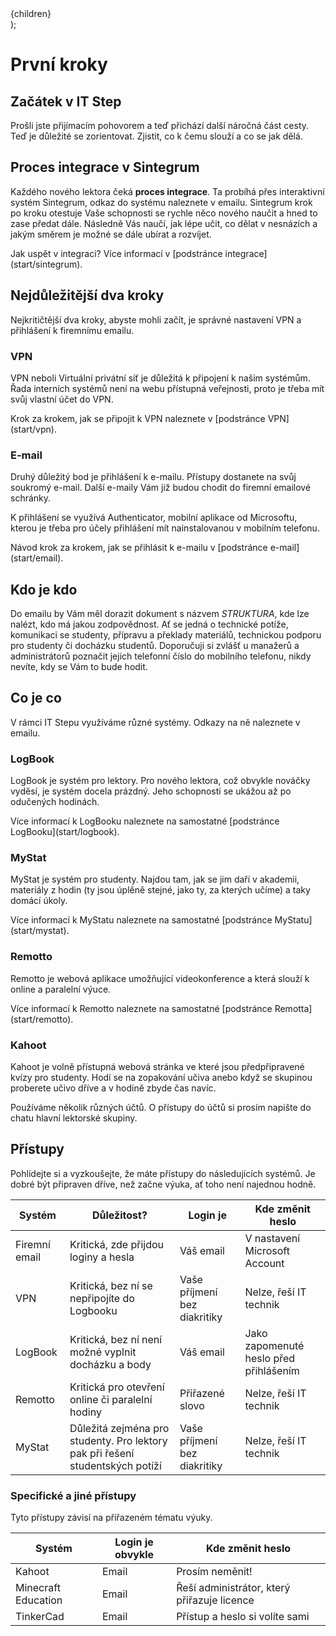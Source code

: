   <div class="p-4 border border-gray-200 dark:border-gray-900 rounded mt-6">
    {children}
  </div>
);

# První kroky

## Začátek v IT Step
Prošli jste přijímacím pohovorem a teď přichází další náročná část cesty. Teď je důležité se zorientovat. Zjistit, co k čemu slouží a co se jak dělá.

## Proces integrace v Sintegrum
Každého nového lektora čeká **proces integrace**. Ta probíhá přes interaktivní systém Sintegrum, odkaz do systému naleznete v emailu. Sintegrum krok po kroku otestuje Vaše schopnosti se rychle něco nového naučit a hned to zase předat dále. Následně Vás naučí, jak lépe učit, co dělat v nesnázích a jakým směrem je možné se dále ubírat a rozvíjet.

<SeeAlso>
  Jak uspět v integraci? Více informací v [podstránce integrace](start/sintegrum).
</SeeAlso>

## Nejdůležitější dva kroky
Nejkritičtější dva kroky, abyste mohli začít, je správné nastavení VPN a přihlášení k firemnímu emailu.

### VPN
VPN neboli Virtuální privátní síť je důležitá k připojení k našim systémům. Řada interních systémů není na webu přístupná veřejnosti, proto je třeba mít svůj vlastní účet do VPN.

<SeeAlso>
  Krok za krokem, jak se připojit k VPN naleznete v [podstránce VPN](start/vpn).
</SeeAlso>

### E-mail
Druhý důležitý bod je přihlášení k e-mailu. Přístupy dostanete na svůj soukromý e-mail. Další e-maily Vám již budou chodit do firemní emailové schránky. 

K přihlášení se využívá Authenticator, mobilní aplikace od Microsoftu, kterou je třeba pro účely přihlášení mít nainstalovanou v mobilním telefonu.

<SeeAlso>
  Návod krok za krokem, jak se přihlásit k e-mailu v [podstránce e-mail](start/email).
</SeeAlso>

## Kdo je kdo
Do emailu by Vám měl dorazit dokument s názvem *STRUKTURA*, kde lze nalézt, kdo má jakou zodpovědnost. Ať se jedná o technické potíže, komunikaci se studenty, přípravu a překlady materiálů, technickou podporu pro studenty či docházku studentů. Doporučuji si zvlášť u manažerů a administrátorů poznačit jejich telefonní číslo do mobilního telefonu, nikdy nevíte, kdy se Vám to bude hodit.

## Co je co

V rámci IT Stepu využíváme různé systémy. Odkazy na ně naleznete v emailu.

### LogBook

LogBook je systém pro lektory. Pro nového lektora, což obvykle nováčky vyděsí, je systém docela prázdný. Jeho schopnosti se ukážou až po odučených hodinách.

<SeeAlso>
  Více informací k LogBooku naleznete na samostatné [podstránce LogBooku](start/logbook).
</SeeAlso>

### MyStat
MyStat je systém pro studenty. Najdou tam, jak se jim daří v akademii, materiály z hodin (ty jsou úplěně stejné, jako ty, za kterých učíme) a taky domácí úkoly.

<SeeAlso>
  Více informací k MyStatu naleznete na samostatné [podstránce MyStatu](start/mystat).
</SeeAlso>

### Remotto
Remotto je webová aplikace umožňující videokonference a která slouží k online a paralelní výuce. 

<SeeAlso>
  Více informací k Remotto naleznete na samostatné [podstránce Remotta](start/remotto).
</SeeAlso>

### Kahoot
Kahoot je volně přístupná webová stránka ve které jsou předpřipravené kvízy pro studenty. Hodí se na zopakování učiva anebo když se skupinou proberete učivo dříve a v hodině zbyde čas navíc.

Používáme několik různých účtů. O přístupy do účtů si prosím napište do chatu hlavní lektorské skupiny.

## Přístupy

Pohlídejte si a vyzkoušejte, že máte přístupy do následujících systémů. Je dobré být připraven dříve, než začne výuka, ať toho není najednou hodně.

| Systém        | Důležitost? | Login je   | Kde změnit heslo  |
| ------------- |-------------| ------------- |-----|
| Firemní email | Kritická, zde přijdou loginy a hesla | Váš email | V nastavení Microsoft Account |
| VPN     | Kritická, bez ní se nepřipojíte do Logbooku | Vaše příjmení bez diakritiky | Nelze, řeší IT technik |
| LogBook     | Kritická, bez ní není možné vyplnit docházku a body | Váš email | Jako zapomenuté heslo před přihlášením |
| Remotto | Kritická pro otevření online či paralelní hodiny | Přiřazené slovo  | Nelze, řeší IT technik |
| MyStat      | Důležitá zejména pro studenty. Pro lektory pak při řešení studentských potíží | Vaše příjmení bez diakritiky | Nelze, řeší IT technik |


### Specifické a jiné přístupy
Tyto přístupy závisí na přiřazeném tématu výuky.

| Systém        | Login je obvykle   | Kde změnit heslo  |
| ------------- |-------------| -----|
| Kahoot | Email  | Prosím neměnit! |
| Minecraft Education | Email  | Řeší administrátor, který přiřazuje licence |
| TinkerCad | Email | Přístup a heslo si volíte sami |